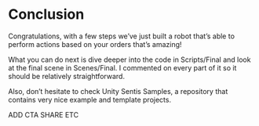 # Conclusion

Congratulations, with a few steps we’ve just built a robot that’s able to perform actions based on your orders that’s amazing!

What you can do next is dive deeper into the code in Scripts/Final and look at the final scene in Scenes/Final. I commented on every part of it so it should be relatively straightforward.

Also, don’t hesitate to check Unity Sentis Samples, a repository that contains very nice example and template projects.


ADD CTA SHARE ETC

